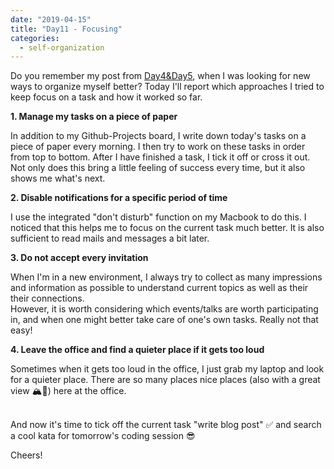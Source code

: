 ---
date: "2019-04-15"
title: "Day11 - Focusing"
categories:
  - self-organization
---

Do you remember my post from [Day4&Day5](https://markusheilig.netlify.com/day-4-day-5), when I was looking for new ways to organize myself better?
Today I'll report which approaches I tried to keep focus on a task and how it worked so far.

**1. Manage my tasks on a piece of paper**

In addition to my Github-Projects board, I write down today's tasks on a piece of paper every morning.
I then try to work on these tasks in order from top to bottom.
After I have finished a task, I tick it off or cross it out.
Not only does this bring a little feeling of success every time, but it also shows me what's next.

**2. Disable notifications for a specific period of time**

I use the integrated "don't disturb" function on my Macbook to do this.
I noticed that this helps me to focus on the current task much better.
It is also sufficient to read mails and messages a bit later.

**3. Do not accept every invitation**

When I'm in a new environment, I always try to collect as many impressions and information as possible to understand current topics as well as their their connections.  
However, it is worth considering which events/talks are worth participating in, and when one might better take care of one's own tasks.
Really not that easy!

**4. Leave the office and find a quieter place if it gets too loud**

Sometimes when it gets too loud in the office, I just grab my laptop and look for a quieter place.
There are so many places nice places (also with a great view 🏔🌊) here at the office. 

<br /> 
And now it's time to tick off the current task "write blog post" ✅
and search a cool kata for tomorrow's coding session 😎

Cheers!
